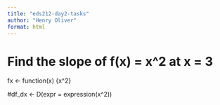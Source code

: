 ```yaml
---
title: "eds212-day2-tasks"
author: "Henry Oliver"
format: html
---
```


# Find the slope of f(x) = x^2 at x = 3
fx <- function(x) {x^2}

#df_dx <- D(expr = expression(x^2))
